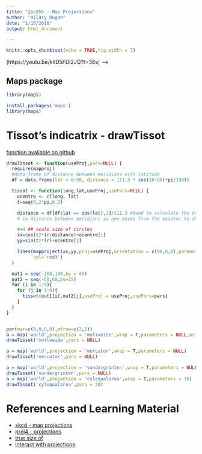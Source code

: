 ```yaml
---
title: "Zoo955 - Map Projections"
author: "Hilary Dugan"
date: "1/15/2018"
output: html_document

---
```


```r
knitr::opts_chunk$set(echo = TRUE,fig.width = 7)
```

<!-- ## Why maps are wrong -->
<!-- VOX video --> (https://youtu.be/kIID5FDi2JQ?t=38s) -->

<!-- - Surface of the Earth cannot be represented as a plane without distortion -->
<!-- - Projections are just algorithms to move from sphere to plane -->
<!-- - Maps are data visualization at its best -->

## Maps package
```r
library(maps)
```
```r
install.packages('maps')
library(maps)
```

<!-- ``` -->
<!-- map(database = "world", -->
<!--   regions = ".", -->
<!--   exact = FALSE, -->
<!--   boundary = TRUE, -->
<!--   interior = TRUE, -->
<!--   projection = "", -->
<!--   parameters = NULL, -->
<!--   orientation = NULL, -->
<!--   fill = FALSE, -->
<!--   ...) -->
<!-- ``` -->

<!-- ```{r} -->
<!--  ?map -->
<!-- ``` -->

<!-- * database: string -->
<!--     + `'world', 'usa', 'state'` -->
<!-- * regions: string vector of regions in database -->
<!--     + `'Canada' or 'California'` -->
<!-- - projection: see `?mapproject` -->
<!-- - parameters: see `?mapproject` -->
<!-- - orientation: where the map should be centered -->
<!--     + `c(latitude, longitude, rotation)` -->
<!-- - fill: draw lines or fill area -->
<!--     + `TRUE or FALSE` -->
<!-- - wrap: lines that cross too far across the map (due to a strange projection) are omitted* -->
<!--     + `TRUE or FALSE` -->
<!-- - xlim: range of longitudes -->
<!--     + `c(40,60)` -->
<!-- - ylim: range of latitudes -->
<!-- - mar: default margins allow for axes -->
<!--     + `c(0,0,0,0)` -->
<!-- - res: resolution of map -->

<!-- # Plotting maps in R -->
<!-- ```{r, fig.height = 4, fig.width = 7, dpi=300,out.width="1000px",height="500px",fig.align='center'} -->
<!-- map('world',col='red3',mar=c(0,0,0,0)) #Default is albers equal-area -->
<!-- ``` -->

<!-- ```{r, fig.height = 4, fig.width = 7, dpi=300,out.width="1000px",height="500px",fig.align='center',echo=T} -->
<!-- map('world',col='red3',mar=c(0,0,0,0)) #Default is albers equal-area -->
<!-- map('world', regions = c('Canada','Antarctica'), add=T, col='grey50', fill = T, border=F) -->
<!-- ``` -->

<!-- ```{r, fig.height = 4, fig.width = 9, dpi=300,out.width="1000px",height="500px",fig.align='center'} -->
<!-- map('state', col='red3', mar=c(0,0,0,0)) -->
<!-- map('state', regions = c('Wisconsin','California'), add=T, col='grey50', fill = T, border=F) -->
<!-- ``` -->

<!-- # Types of Projections -->
<!-- **By surface** -->

<!-- - Cylindrical -->
<!-- - Pseudocylindrical -->
<!-- - Conic -->
<!-- - Azimuthal -->

<!-- **By property** -->

<!-- - Conformal -->
<!--     + preserve angles locally -->
<!-- - Equal-area -->
<!-- - Equidistant -->
<!-- - Gnomonic -->
<!--     + Great circles are straight lines -->
<!-- - or Compromise (Robinson or Winkel-Tripel) -->


<!-- # Cylindrical Map Projections -->
<!-- - Straight coordinate lines -->
<!-- - Horizontal parallels crossing vertical meridians at right angles -->
<!-- - Can change scale used when spacing the parallel lines -->

<!-- Examples: Mercator, Behrmann, Gall-Peters -->

<!-- ![*Figure: Mercator Projection*](Figs/map_mercator.png) -->


<!-- # Cylindrical equal-area (Lambert) -->
<!-- ```{r, fig.height = 4, fig.width = 9, dpi=300,out.width="1000px",height="500px",fig.align='center',eval=F} -->
<!-- map('world', col='red3', proj='cylequalarea', parameters=0, wrap=T,fill=T) # Lambert -->
<!-- ``` -->
<!-- N-S compression = cosine of the latitude (reciprocal of E-W stretching). Preserves area. -->
<!-- ```{r, fig.height = 3.5, fig.width = 9, dpi=300,out.width="1000px",height="500px",fig.align='center',echo=F} -->
<!-- par(mar=c(0,0,0,0)) -->
<!-- map('world', col='red3', proj='cylequalarea', parameters=0, wrap=T,fill=T) # Lambert -->
<!-- ``` -->


<!-- # Cylindrical equal-area (Gall-Peters) -->
<!-- ```{r, fig.height = 4, fig.width = 9, dpi=300,out.width="1000px",height="500px",fig.align='center',eval=F} -->
<!-- map('world', col='red3', proj='cylequalarea', parameters=45, wrap=T,fill=T) # Gall-Peters -->
<!-- ``` -->
<!-- N-S compression = cosine of the latitude (reciprocal of E-W stretching). Preserves area. -->
<!-- ```{r, fig.height = 3.5, fig.width = 9, dpi=300,out.width="1000px",height="500px",fig.align='center',echo=F} -->
<!-- par(mar=c(0,0,0,0)) -->
<!-- map('world', col='red3', proj='cylequalarea', parameters=45, wrap=T,fill=T) # Gall-Peters -->
<!-- ``` -->

<!-- # Pseudocylindrical Projections -->
<!-- - Central meridian is a straight line -->
<!-- - Other meridians bow outward -->
<!-- - Parallels are straight lines -->

<!-- ![*Figure: Psuedo Projection*](Figs/map_psuedo.png) -->

<!-- # Pseudocylindrical in R - Mollweide (World) -->
<!-- ``` -->
<!-- map('world', col='red3', proj='mollweide', res=0, fill=T, orientation = c(90,0,0)) -->
<!-- ``` -->

<!-- ```{r, fig.height = 4, fig.width = 9, dpi=300,out.width="1000px",height="500px",fig.align='center',echo=F} -->
<!-- par(mar=c(0,0,0,0)) -->
<!-- map('world', col='red3', proj='mollweide', res=0, fill=T, orientation = c(90,0,0)) -->
<!-- ``` -->

<!-- # Conic Projections -->
<!-- - Meridians are mapped to equally spaced lines radiating from apex -->
<!-- - Latitudes are mapped to circular arcs centered on the apex -->
<!-- - Pick two standard parallels -->
<!--     + Where cone intersects globe -->
<!--     + Low distortion in scale, shape, and area near standard parallels -->
<!-- - Best suited regional maps -->

<!-- ![*Figure: Conic Projection*](Figs/map_conic.jpg) -->


<!-- # Conic Map Projections -->
<!-- - Equidistant conic -->
<!--     + parallels evenly spaced along the meridians -->
<!--     + preserves a constant distance scale along each meridian -->
<!-- - Albers conic -->
<!--     + adjusts the N-S distance between non-standard parallels to compensate for the E-W stretching or compression -->
<!--     + equal-area map -->
<!-- - Lambert conformal conic -->
<!--     + adjusts the N-S distance between non-standard parallels to equal the E-W stretching -->
<!--     + conformal map -->

<!-- # Conic - Equidistant conic (World) -->
<!-- ```{r, eval=T} -->
<!-- map('world', col='red3', proj='simpleconic', parameters=c(20,50), res=0, orientation = c(90,0,0)) -->
<!-- ``` -->

<!-- # Conic maps in R - USA -->
<!-- ```{r, fig.height = 4, fig.width = 9, dpi=300,out.width="1000px",height="500px",fig.align='center',echo=F} -->

<!-- par(mfrow=c(1,3)) -->
<!-- map('state',col='red3',proj='simpleconic', parameters=c(20,50), wrap=T, mar=c(0,0,0,0),res=0,fill=T) -->
<!-- mtext('Equidistant Conic',cex=2) -->

<!-- map('state',col='red3',proj='albers',parameters=c(20,50),wrap=T, mar=c(0,0,0,0),res=0,fill=T) -->
<!-- mtext('Albers',cex=2) -->

<!-- map('state',col='red3',proj='lambert',parameters=c(20,50),wrap=T, mar=c(0,0,0,0),res=0,fill=T) -->
<!-- mtext('Lambert',cex=2) -->
<!-- ``` -->

<!-- # Conic maps in R - Albers (USA) -->
<!-- ```{r, eval=T} -->
<!-- map('state',col='red3',proj='albers',parameters =c(30,50)) -->
<!-- map('state',col='red3',proj='albers',parameters =c(10,70),add=T,fill=T) -->
<!-- ``` -->


<!-- # Conic vs. Cylindrical - USA -->
<!-- ```{r, fig.height = 4, fig.width = 10, dpi=300,out.width="1000px",height="500px",fig.align='center',echo=T} -->

<!-- par(mfrow=c(1,2),mar=c(0,0,2,0),mgp=c(1,0,0)) -->
<!-- map('state',col='red3',proj='albers',parameters=c(20,50),wrap=T, mar=c(0,0,0,0),res=0,fill=T) -->
<!-- mtext('Albers',cex=2) -->

<!-- map('state',col='red3',proj='mercator',wrap=T, mar=c(0,0,0,0),res=0,fill=T) -->
<!-- mtext('Mercator',cex=2) -->
<!-- ``` -->

<!-- # Azimuthal (Planar) Map Projections -->
<!-- - Mapping of radial lines can be visualized as a plane tangent to the Earth, with the central point as tangent point -->
<!-- - Great circles through the central point are represented by straight lines on the map -->

<!-- ![*Figure: Planar projection*](Figs/map_planar.jpg) -->

<!-- # Plotting the poles -->
<!-- ``` {r} -->
<!-- map('world', projection = 'orthographic',orientation = c(90,0,0),fill=T, -->
<!--     col='red3') -->
<!-- ``` -->

<!-- ``` {r} -->
<!-- map('world', projection = 'orthographic',orientation = c(-90,0,0),fill=T, -->
<!--     col='red3') -->
<!-- ``` -->

<!-- # Tissot's indicatrix -->
<!-- - Characterize local distortions due to map projection -->
<!-- - Illustrates linear, angular, and areal distortions of maps -->
<!-- - Example: Berhmann and Mercator -->

<!-- ![*Figure: tissot1*](Figs/Tissot_behrmann.png) -->
<!-- ![*Figure: tissot2*](Figs/Tissot_mercator.png) -->

# Tissot's indicatrix - drawTissot
[function available on github](https://github.com/hdugan/Presentations/blob/master/drawTissot.R)

```r
drawTissot <- function(useProj,pars=NULL) {
  require(mapproj)
  #data.frame of distance between meridians with latitude
  df = data.frame(lat = 0:90, distance = 111.3 * cos((0:90)*pi/180))

  tissot <- function(long,lat,useProj,usePars=NULL) {
    ocentre <- c(long, lat)
    t=seq(0,2*pi,0.2)

    distance = df[df$lat == abs(lat),2]/111.3 #Need to calculate the decrease
    # in distance between meridians as one moves from the equator to the poles

    r=4 ## scale size of circles
    xx=cos(t)*(r/distance)+ocentre[1]
    yy=sin(t)*(r)+ocentre[2]

    lines(mapproject(xx,yy,proj=useProj,orientation = c(90,0,0),parameters = usePars),
          col='red3')
  }

  out1 = seq(-180,180,by = 45)
  out2 = seq(-60,60,by=15)
  for (i in 1:9){
    for (j in 1:9){
      tissot(out1[i],out2[j],useProj = useProj,usePars=pars)
    }
  }
}


par(mar=c(0,0,0,0),mfrow=c(2,2))
a = map('world',projection = 'mollweide',wrap = T,parameters = NULL,orientation = c(90,0,0))
drawTissot('mollweide',pars = NULL)

a = map('world',projection = 'mercator',wrap = T,parameters = NULL)
drawTissot('mercator',pars = NULL)

a = map('world',projection = 'vandergrinten',wrap = T,parameters = NULL,orientation = c(90,0,0))
drawTissot('vandergrinten',pars = NULL)
a = map('world',projection = 'cylequalarea',wrap = T,parameters = 30)
drawTissot('cylequalarea',pars = 30)
```

# References and Learning Material
* [xkcd - map projections](https://xkcd.com/977/)
* [proj4 - projections](http://proj4.org/projections/august.html)
* [true size of](http://thetruesize.com/)
* [interact with projections](http://metrocosm.com/compare-map-projections.html)


